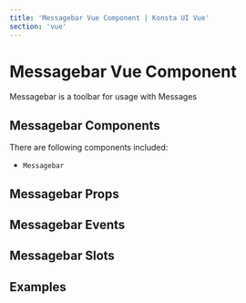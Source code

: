 ```yaml
---
title: 'Messagebar Vue Component | Konsta UI Vue'
section: 'vue'
---
```



# Messagebar Vue Component

Messagebar is  a  toolbar for usage with Messages

## Messagebar Components

There are following components included:

- `Messagebar`

## Messagebar Props

<MessagebarProps />

## Messagebar Events

<MessagebarEvents />

## Messagebar Slots

<MessagebarSlots />

## Examples

<MessagesExample />
